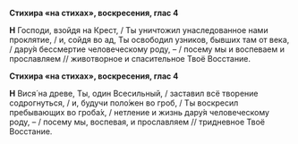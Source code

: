 **Стихира «на стихах», воскресения, глас 4**

**Н** Господи, взойдя на Крест, / Ты уничтожил унаследованное нами проклятие, / и, сойдя во ад, Ты освободил узников, бывших там от века, / дару́я бессмертие человеческому роду, – / посему мы и воспеваем и прославляем // животворное и спасительное Твоё Восстание.

**Стихира «на стихах», воскресения, глас 4**

**Н** Вися́ на древе, Ты, один Всесильный, / заставил всё творение содрогнуться, / и, будучи поло́жен во гроб, / Ты воскресил пребывающих во гроба́х, / нетление и жизнь дару́я человеческому роду, – / посему мы, воспевая, и прославляем // тридневное Твоё Восстание.
